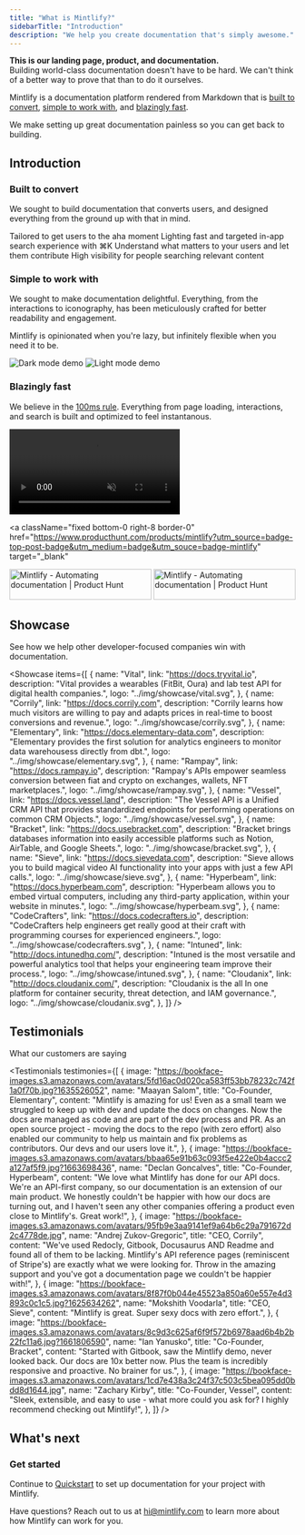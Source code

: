 ```yaml
---
title: "What is Mintlify?"
sidebarTitle: "Introduction"
description: "We help you create documentation that's simply awesome."
---
```


<Tip>

**This is our landing page, product, and documentation.**<br/>
Building world-class documentation doesn't have to be hard. We can't think of a better way to prove that than to do it ourselves.

</Tip>

Mintlify is a documentation platform rendered from Markdown that is [built to convert](#built-to-convert), [simple to work with](#simple-to-work-with), and [blazingly fast](#blazingly-fast).

We make setting up great documentation painless so you can get back to building.

## Introduction

### Built to convert

We sought to build documentation that converts users, and designed everything from the ground up with that in mind.

<CardGroup cols={2}>
  <Card title="Navigation" icon={duotone("map")} color="#ea5a0c">
    Tailored to get users to the aha moment
  </Card>
  <Card
    title="Search Enabled"
    icon={duotone("magnifying-glass")}
    color="#0285c7"
  >
    Lighting fast and targeted in-app search experience with ⌘K
  </Card>
  <Card
    title="Insights and Feedback"
    icon={duotone("chart-user")}
    color="#16a34a"
  >
    Understand what matters to your users and let them contribute
  </Card>
  <Card
    title="SEO Optimized"
    icon={duotone("print-magnifying-glass")}
    color="#dc2626"
  >
    High visibility for people searching relevant content
  </Card>
</CardGroup>

### Simple to work with

We sought to make documentation delightful. Everything, from the interactions to iconography, has been meticulously crafted for better readability and engagement.

Mintlify is opinionated when you're lazy, but infinitely flexible when you need it to be.

<div className="shadow-lg rounded-md border overflow-hidden border-slate-200 dark:border-slate-700">
  <div className="flex-none border-b border-slate-500/10 bg-slate-50 dark:bg-slate-900">
    <div className="flex items-center h-8 space-x-1.5 px-3">
      <div className="w-2.5 h-2.5 bg-red-500 dark:bg-slate-600 rounded-full"></div>
      <div className="w-2.5 h-2.5 bg-yellow-500 dark:bg-slate-600 rounded-full"></div>
      <div className="w-2.5 h-2.5 bg-green-500 dark:bg-slate-600 rounded-full"></div>
    </div>
  </div>
  <img
    className="my-0 hidden dark:block"
    src="https://res.cloudinary.com/mintlify/image/upload/v1659651302/screen-dark_xce9tr.png"
    alt="Dark mode demo"
  />
  <img
    className="my-0 block dark:hidden"
    src="https://res.cloudinary.com/mintlify/image/upload/v1659651302/screen-light_nt1h9e.png"
    alt="Light mode demo"
  />
</div>

### Blazingly fast

We believe in the [100ms rule](https://boscutti.com/blogs/journal/100-millisecond-rule). Everything from page loading, interactions, and search is built and optimized to feel instantanous.

<Example>
  <video className="rounded-lg w-full" alt="rocket engine" autoplay loop muted>
    <source src="img/fast.mp4" />
  </video>
</Example>

<a
  className="fixed bottom-0 right-8 border-0"
  href="https://www.producthunt.com/products/mintlify?utm_source=badge-top-post-badge&utm_medium=badge&utm_souce=badge-mintlify"
  target="_blank"
>
  <img
    className="block dark:hidden"
    src="https://api.producthunt.com/widgets/embed-image/v1/top-post-badge.svg?post_id=349081&theme=light&period=daily"
    alt="Mintlify - Automating documentation | Product Hunt"
    width="250"
    height="54"
  />
  <img
    className="hidden dark:block"
    src="https://api.producthunt.com/widgets/embed-image/v1/top-post-badge.svg?post_id=349081&theme=dark&period=daily"
    alt="Mintlify - Automating&#0032;documentation | Product Hunt"
    width="250"
    height="54"
  />
</a>

## Showcase

See how we help other developer-focused companies win with documentation.


<Showcase
  items={[
    {
      name: "Vital",
      link: "https://docs.tryvital.io",
      description:
        "Vital provides a wearables (FitBit, Oura) and lab test API for digital health companies.",
      logo: "../img/showcase/vital.svg",
    },
    {
      name: "Corrily",
      link: "https://docs.corrily.com",
      description:
        "Corrily learns how much visitors are willing to pay and adapts prices in real-time to boost conversions and revenue.",
      logo: "../img/showcase/corrily.svg",
    },
    {
      name: "Elementary",
      link: "https://docs.elementary-data.com",
      description:
        "Elementary provides the first solution for analytics engineers to monitor data warehousess directly from dbt.",
      logo: "../img/showcase/elementary.svg",
    },
    {
      name: "Rampay",
      link: "https://docs.rampay.io",
      description:
        "Rampay's APIs empower seamless conversion between fiat and crypto on exchanges, wallets, NFT marketplaces.",
      logo: "../img/showcase/rampay.svg",
    },
    {
      name: "Vessel",
      link: "https://docs.vessel.land",
      description:
        "The Vessel API is a Unified CRM API that provides standardized endpoints for performing operations on common CRM Objects.",
      logo: "../img/showcase/vessel.svg",
    },
    {
      name: "Bracket",
      link: "https://docs.usebracket.com",
      description:
        "Bracket brings databases information into easily accessible platforms such as Notion, AirTable, and Google Sheets.",
      logo: "../img/showcase/bracket.svg",
    },
    {
      name: "Sieve",
      link: "https://docs.sievedata.com",
      description:
        "Sieve allows you to build magical video AI functionality into your apps with just a few API calls.",
      logo: "../img/showcase/sieve.svg",
    },
    {
      name: "Hyperbeam",
      link: "https://docs.hyperbeam.com",
      description:
        "Hyperbeam allows you to embed virtual computers, including any third-party application, within your website in minutes.",
      logo: "../img/showcase/hyperbeam.svg",
    },
    {
      name: "CodeCrafters",
      link: "https://docs.codecrafters.io",
      description:
        "CodeCrafters help engineers get really good at their craft with programming courses for experienced engineers.",
      logo: "../img/showcase/codecrafters.svg",
    },
    {
      name: "Intuned",
      link: "http://docs.intunedhq.com/",
      description:
        "Intuned is the most versatile and powerful analytics tool that helps your engineering team improve their process.",
      logo: "../img/showcase/intuned.svg",
    },
    {
      name: "Cloudanix",
      link: "http://docs.cloudanix.com/",
      description:
        "Cloudanix is the all In one platform for container security, threat detection, and IAM governance.",
      logo: "../img/showcase/cloudanix.svg",
    },
  ]}
/>

## Testimonials

What our customers are saying


<Testimonials
  testimonies={[
    {
      image:
        "https://bookface-images.s3.amazonaws.com/avatars/5fd16ac0d020ca583ff53bb78232c742f1a0f70b.jpg?1635526052",
      name: "Maayan Salom",
      title: "Co-Founder, Elementary",
      content:
        "Mintlify is amazing for us! Even as a small team we struggled to keep up with dev and update the docs on changes. Now the docs are managed as code and are part of the dev process and PR. As an open source project - moving the docs to the repo (with zero effort) also enabled our community to help us maintain and fix problems as contributors. Our devs and our users love it.",
    },
    {
      image:
        "https://bookface-images.s3.amazonaws.com/avatars/bbaa65e91b63c093f5e422e0b4accc2a127af5f9.jpg?1663698436",
      name: "Declan Goncalves",
      title: "Co-Founder, Hyperbeam",
      content:
        "We love what Mintlify has done for our API docs. We're an API-first company, so our documentation is an extension of our main product. We honestly couldn't be happier with how our docs are turning out, and I haven't seen any other companies offering a product even close to Mintlify's. Great work!",
    },
    {
      image:
        "https://bookface-images.s3.amazonaws.com/avatars/95fb9e3aa9141ef9a64b6c29a791672d2c4778de.jpg",
      name: "Andrej Zukov-Gregoric",
      title: "CEO, Corrily",
      content:
        "We've used Redocly, Gitbook, Docusaurus AND Readme and found all of them to be lacking. Mintlify's API reference pages (reminiscent of Stripe's) are exactly what we were looking for. Throw in the amazing support and you've got a documentation page we couldn't be happier with!",
    },
    {
      image:
        "https://bookface-images.s3.amazonaws.com/avatars/8f87f0b044e45523a850a60e557e4d3893c0c1c5.jpg?1625634262",
      name: "Mokshith Voodarla",
      title: "CEO, Sieve",
      content: "Mintlify is great. Super sexy docs with zero effort.",
    },
    {
      image:
        "https://bookface-images.s3.amazonaws.com/avatars/8c9d3c625af6f9f572b6978aad6b4b2b22fc11a6.jpg?1661806590",
      name: "Ian Yanusko",
      title: "Co-Founder, Bracket",
      content:
        "Started with Gitbook, saw the Mintlify demo, never looked back. Our docs are 10x better now. Plus the team is incredibly responsive and proactive. No brainer for us.",
    },
    {
      image:
        "https://bookface-images.s3.amazonaws.com/avatars/1cd7e438a3c24f37c503c5bea095dd0bdd8d1644.jpg",
      name: "Zachary Kirby",
      title: "Co-Founder, Vessel",
      content:
        "Sleek, extensible, and easy to use - what more could you ask for? I highly recommend checking out Mintlify!",
    },
  ]}
/>

## What's next

### Get started

Continue to [Quickstart](/quickstart) to set up documentation for your project with Mintlify.

<Tip>

Have questions? Reach out to us at [hi@mintlify.com](mailto:hi@mintlify.com) to learn more about how Mintlify can work for you.

</Tip>
